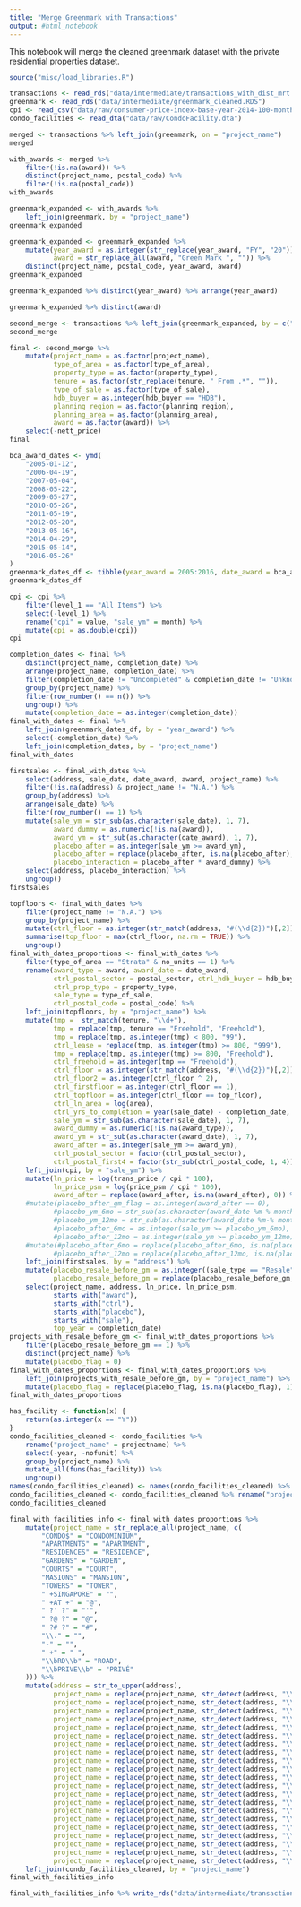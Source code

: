 ```yaml
---
title: "Merge Greenmark with Transactions"
output: #html_notebook
---
```


This notebook will merge the cleaned greenmark dataset with the private residential properties dataset.

```r
source("misc/load_libraries.R")
```

```r
transactions <- read_rds("data/intermediate/transactions_with_dist_mrt.rds")
greenmark <- read_rds("data/intermediate/greenmark_cleaned.RDS")
cpi <- read_csv("data/raw/consumer-price-index-base-year-2014-100-monthly.csv")
condo_facilities <- read_dta("data/raw/CondoFacility.dta") 
```


```r
merged <- transactions %>% left_join(greenmark, on = "project_name")
merged
```

```r
with_awards <- merged %>% 
    filter(!is.na(award)) %>% 
    distinct(project_name, postal_code) %>% 
    filter(!is.na(postal_code))
with_awards
```

```r
greenmark_expanded <- with_awards %>%
    left_join(greenmark, by = "project_name")
greenmark_expanded
```

```r
greenmark_expanded <- greenmark_expanded %>% 
    mutate(year_award = as.integer(str_replace(year_award, "FY", "20")),
           award = str_replace_all(award, "Green Mark ", "")) %>% 
    distinct(project_name, postal_code, year_award, award)
greenmark_expanded
```


```r
greenmark_expanded %>% distinct(year_award) %>% arrange(year_award)
```

```r
greenmark_expanded %>% distinct(award)
```

```r
second_merge <- transactions %>% left_join(greenmark_expanded, by = c("project_name", "postal_code"))
second_merge
```

```r
final <- second_merge %>% 
    mutate(project_name = as.factor(project_name),
           type_of_area = as.factor(type_of_area),
           property_type = as.factor(property_type),
           tenure = as.factor(str_replace(tenure, " From .*", "")),
           type_of_sale = as.factor(type_of_sale),
           hdb_buyer = as.integer(hdb_buyer == "HDB"),
           planning_region = as.factor(planning_region),
           planning_area = as.factor(planning_area),
           award = as.factor(award)) %>% 
    select(-nett_price)
final
```

```r
bca_award_dates <- ymd(
    "2005-01-12",
    "2006-04-19",
    "2007-05-04",
    "2008-05-22",
    "2009-05-27",
    "2010-05-26",
    "2011-05-19",
    "2012-05-20",
    "2013-05-16",
    "2014-04-29",
    "2015-05-14",
    "2016-05-26"
)
greenmark_dates_df <- tibble(year_award = 2005:2016, date_award = bca_award_dates)
greenmark_dates_df
```

```r
cpi <- cpi %>% 
    filter(level_1 == "All Items") %>% 
    select(-level_1) %>% 
    rename("cpi" = value, "sale_ym" = month) %>% 
    mutate(cpi = as.double(cpi))
cpi
```



```r
completion_dates <- final %>% 
    distinct(project_name, completion_date) %>% 
    arrange(project_name, completion_date) %>% 
    filter(completion_date != "Uncompleted" & completion_date != "Unknown" & project_name != "N.A.") %>% 
    group_by(project_name) %>% 
    filter(row_number() == n()) %>% 
    ungroup() %>% 
    mutate(completion_date = as.integer(completion_date))
final_with_dates <- final %>% 
    left_join(greenmark_dates_df, by = "year_award") %>% 
    select(-completion_date) %>% 
    left_join(completion_dates, by = "project_name")
final_with_dates
```

```r
firstsales <- final_with_dates %>% 
    select(address, sale_date, date_award, award, project_name) %>% 
    filter(!is.na(address) & project_name != "N.A.") %>% 
    group_by(address) %>% 
    arrange(sale_date) %>% 
    filter(row_number() == 1) %>% 
    mutate(sale_ym = str_sub(as.character(sale_date), 1, 7),
           award_dummy = as.numeric(!is.na(award)),
           award_ym = str_sub(as.character(date_award), 1, 7),
           placebo_after = as.integer(sale_ym >= award_ym),
           placebo_after = replace(placebo_after, is.na(placebo_after), 0),
           placebo_interaction = placebo_after * award_dummy) %>% 
    select(address, placebo_interaction) %>% 
    ungroup()
firstsales
```


```r
topfloors <- final_with_dates %>% 
    filter(project_name != "N.A.") %>% 
    group_by(project_name) %>% 
    mutate(ctrl_floor = as.integer(str_match(address, "#(\\d{2})")[,2])) %>% 
    summarise(top_floor = max(ctrl_floor, na.rm = TRUE)) %>% 
    ungroup()
final_with_dates_proportions <- final_with_dates %>%
    filter(type_of_area == "Strata" & no_units == 1) %>% 
    rename(award_type = award, award_date = date_award, 
           ctrl_postal_sector = postal_sector, ctrl_hdb_buyer = hdb_buyer,
           ctrl_prop_type = property_type,
           sale_type = type_of_sale,
           ctrl_postal_code = postal_code) %>% 
    left_join(topfloors, by = "project_name") %>% 
    mutate(tmp =  str_match(tenure, "\\d+"),
           tmp = replace(tmp, tenure == "Freehold", "Freehold"),
           tmp = replace(tmp, as.integer(tmp) < 800, "99"),
           ctrl_lease = replace(tmp, as.integer(tmp) >= 800, "999"),
           tmp = replace(tmp, as.integer(tmp) >= 800, "Freehold"),
           ctrl_freehold = as.integer(tmp == "Freehold"),
           ctrl_floor = as.integer(str_match(address, "#(\\d{2})")[,2]),
           ctrl_floor2 = as.integer(ctrl_floor ^ 2),
           ctrl_firstfloor = as.integer(ctrl_floor == 1),
           ctrl_topfloor = as.integer(ctrl_floor == top_floor),
           ctrl_ln_area = log(area), 
           ctrl_yrs_to_completion = year(sale_date) - completion_date,
           sale_ym = str_sub(as.character(sale_date), 1, 7),
           award_dummy = as.numeric(!is.na(award_type)),
           award_ym = str_sub(as.character(award_date), 1, 7),
           award_after = as.integer(sale_ym >= award_ym),
           ctrl_postal_sector = factor(ctrl_postal_sector),
           ctrl_postal_first4 = factor(str_sub(ctrl_postal_code, 1, 4))) %>% 
    left_join(cpi, by = "sale_ym") %>% 
    mutate(ln_price = log(trans_price / cpi * 100),
           ln_price_psm = log(price_psm / cpi * 100),
           award_after = replace(award_after, is.na(award_after), 0)) %>% 
    #mutate(placebo_after_gm_flag = as.integer(award_after == 0),
           #placebo_ym_6mo = str_sub(as.character(award_date %m-% months(6)), 1, 7),
           #placebo_ym_12mo = str_sub(as.character(award_date %m-% months(12)), 1, 7),
           #placebo_after_6mo = as.integer(sale_ym >= placebo_ym_6mo),
           #placebo_after_12mo = as.integer(sale_ym >= placebo_ym_12mo)) %>% 
    #mutate(#placebo_after_6mo = replace(placebo_after_6mo, is.na(placebo_after_6mo), 0),
           #placebo_after_12mo = replace(placebo_after_12mo, is.na(placebo_after_12mo), 0)) %>% 
    left_join(firstsales, by = "address") %>% 
    mutate(placebo_resale_before_gm = as.integer((sale_type == "Resale") & (sale_ym < award_ym)),
           placebo_resale_before_gm = replace(placebo_resale_before_gm, is.na(placebo_resale_before_gm), 0)) %>% 
    select(project_name, address, ln_price, ln_price_psm,
           starts_with("award"), 
           starts_with("ctrl"), 
           starts_with("placebo"), 
           starts_with("sale"),
           top_year = completion_date)
projects_with_resale_before_gm <- final_with_dates_proportions %>% 
    filter(placebo_resale_before_gm == 1) %>% 
    distinct(project_name) %>% 
    mutate(placebo_flag = 0)
final_with_dates_proportions <- final_with_dates_proportions %>% 
    left_join(projects_with_resale_before_gm, by = "project_name") %>% 
    mutate(placebo_flag = replace(placebo_flag, is.na(placebo_flag), 1))
final_with_dates_proportions
```


```r
has_facility <- function(x) {
    return(as.integer(x == "Y"))
}
condo_facilities_cleaned <- condo_facilities %>% 
    rename("project_name" = projectname) %>% 
    select(-year, -nofunit) %>% 
    group_by(project_name) %>% 
    mutate_all(funs(has_facility)) %>% 
    ungroup()
names(condo_facilities_cleaned) <- names(condo_facilities_cleaned) %>% map(~str_c("facil_", .x))
condo_facilities_cleaned <- condo_facilities_cleaned %>% rename("project_name" = facil_project_name) 
condo_facilities_cleaned
```

```r
final_with_facilities_info <- final_with_dates_proportions %>% 
    mutate(project_name = str_replace_all(project_name, c(
        "CONDO$" = "CONDOMINIUM",
        "APARTMENTS" = "APARTMENT",
        "RESIDENCES" = "RESIDENCE",
        "GARDENS" = "GARDEN",
        "COURTS" = "COURT",
        "MASIONS" = "MANSION",
        "TOWERS" = "TOWER",
        " +SINGAPORE" = "",
        " +AT +" = "@",
        " ?' ?" = "'",
        " ?@ ?" = "@",
        " ?# ?" = "#",
        "\\." = "",
        "-" = "",
        " +" = " ",
        "\\bRD\\b" = "ROAD",
        "\\bPRIVE\\b" = "PRIVÉ"
    ))) %>% 
	mutate(address = str_to_upper(address),
           project_name = replace(project_name, str_detect(address, "\\b120 GRANGE ROAD"), "GRANGE 120"),
           project_name = replace(project_name, str_detect(address, "\\b17 LORONG 9 GEYLANG"), "17 LORONG 9 GEYLANG"),
           project_name = replace(project_name, str_detect(address, "\\b21 LORONG TAHAR"), "21 LORONG TAHAR"),
           project_name = replace(project_name, str_detect(address, "\\b30 BRISTOL ROAD"), "30 BRISTOL ROAD"),
           project_name = replace(project_name, str_detect(address, "\\b32 PENHAS ROAD"), "32 PENHAS ROAD"),
           project_name = replace(project_name, str_detect(address, "\\b38 DRAYCOTT DRIVE"), "38 DRAYCOTT DRIVE"),
           project_name = replace(project_name, str_detect(address, "\\b38 ROBERTS LANE"), "38 ROBERTS LANE"),
           project_name = replace(project_name, str_detect(address, "\\b48 SHANGHAI ROAD"), "48 SHANGHAI ROAD"),
           project_name = replace(project_name, str_detect(address, "\\b62 WILKIE ROAD"), "62 WILKIE ROAD"),
           project_name = replace(project_name, str_detect(address, "\\b7 DRAYCOTT DRIVE"), "7 DRAYCOTT DRIVE"),
           project_name = replace(project_name, str_detect(address, "\\b8 NASSIM HILL"), "8 NASSIM HILL"),
           project_name = replace(project_name, str_detect(address, "\\b90 HOLLAND ROAD"), "90 HOLLAND ROAD"),
           project_name = replace(project_name, str_detect(address, "\\b23 HILLVIEW AVENUE"), "GLENDALE PARK"),
           project_name = replace(project_name, str_detect(address, "\\b18 RAMBUTAN ROAD"), "EAST VIEW 18"),
           project_name = replace(project_name, str_detect(address, "\\b1 ELIZABETH DRIVE"), "HILLVISTA"),
           project_name = replace(project_name, str_detect(address, "\\b275 JOO CHIAT PLACE"), "JOO CHIAT VERBENA"),
           project_name = replace(project_name, str_detect(address, "\\b27 EWE BOON ROAD"), "GISBORNE LIGHT"),
           project_name = replace(project_name, str_detect(address, "\\b323C BALESTIER ROAD"), "BELMONDO VIEW"),
           project_name = replace(project_name, str_detect(address, "\\b325C BALESTIER ROAD"), "BELMONDO VIEW"),
           project_name = replace(project_name, str_detect(address, "\\b72 GRANGE ROAD"), "72 GRANGE"),
           project_name = replace(project_name, str_detect(address, "\\b23 RAMBUTAN ROAD"), "23 RAMBUTAN")) %>% 
    left_join(condo_facilities_cleaned, by = "project_name")
final_with_facilities_info
```

```r
final_with_facilities_info %>% write_rds("data/intermediate/transactions_with_gm_and_condo_facilities.RDS")
```
